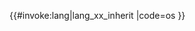 <includeonly>{{#invoke:lang|lang_xx_inherit
|code=os
}}</includeonly><noinclude>
{{Documentation|Template:Lang-x/doc}}
[[Category:印度-伊朗語族多語言支持模板|{{PAGENAME}}]]

</noinclude>